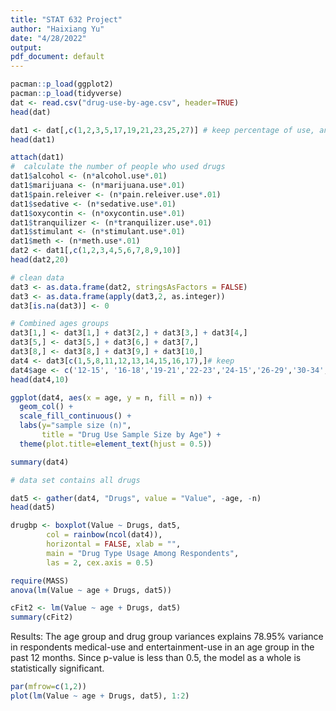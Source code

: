 ---
title: "STAT 632 Project"
author: "Haixiang Yu"
date: "4/28/2022"
output:
pdf_document: default
---


```{r}
pacman::p_load(ggplot2) 
pacman::p_load(tidyverse)
dat <- read.csv("drug-use-by-age.csv", header=TRUE)
head(dat)
```


```{r}
dat1 <- dat[,c(1,2,3,5,17,19,21,23,25,27)] # keep percentage of use, and four kind of drugs
head(dat1)
```


```{r}
attach(dat1)
#  calculate the number of people who used drugs
dat1$alcohol <- (n*alcohol.use*.01)
dat1$marijuana <- (n*marijuana.use*.01)
dat1$pain.releiver <- (n*pain.releiver.use*.01)
dat1$sedative <- (n*sedative.use*.01)
dat1$oxycontin <- (n*oxycontin.use*.01)
dat1$tranquilizer <- (n*tranquilizer.use*.01)
dat1$stimulant <- (n*stimulant.use*.01)
dat1$meth <- (n*meth.use*.01)
dat2 <- dat1[,c(1,2,3,4,5,6,7,8,9,10)] 
head(dat2,20)
```

```{r}
# clean data
dat3 <- as.data.frame(dat2, stringsAsFactors = FALSE)
dat3 <- as.data.frame(apply(dat3,2, as.integer))
dat3[is.na(dat3)] <- 0
```


```{r}
# Combined ages groups
dat3[1,] <- dat3[1,] + dat3[2,] + dat3[3,] + dat3[4,]
dat3[5,] <- dat3[5,] + dat3[6,] + dat3[7,]
dat3[8,] <- dat3[8,] + dat3[9,] + dat3[10,]
dat4 <- dat3[c(1,5,8,11,12,13,14,15,16,17),]# keep
dat4$age <- c('12-15', '16-18','19-21','22-23','24-15','26-29','30-34','35-49','50-64','65+')
head(dat4,10)
```

```{r}
ggplot(dat4, aes(x = age, y = n, fill = n)) +
  geom_col() +
  scale_fill_continuous() +
  labs(y="sample size (n)", 
       title = "Drug Use Sample Size by Age") +
  theme(plot.title=element_text(hjust = 0.5))
```

```{r}
summary(dat4)
```

```{r}
# data set contains all drugs 

dat5 <- gather(dat4, "Drugs", value = "Value", -age, -n)
head(dat5)
```

```{r}
drugbp <- boxplot(Value ~ Drugs, dat5, 
        col = rainbow(ncol(dat4)), 
        horizontal = FALSE, xlab = "", 
        main = "Drug Type Usage Among Respondents", 
        las = 2, cex.axis = 0.5) 
```

```{r}
require(MASS)
anova(lm(Value ~ age + Drugs, dat5))
```

```{r}
cFit2 <- lm(Value ~ age + Drugs, dat5)
summary(cFit2)
```
Results: The age group and drug group variances explains 78.95% variance in respondents medical-use and entertainment-use in an age group in the past 12 months. Since p-value is less than 0.5, the model as a whole is statistically significant.


```{r}
par(mfrow=c(1,2))
plot(lm(Value ~ age + Drugs, dat5), 1:2)
```